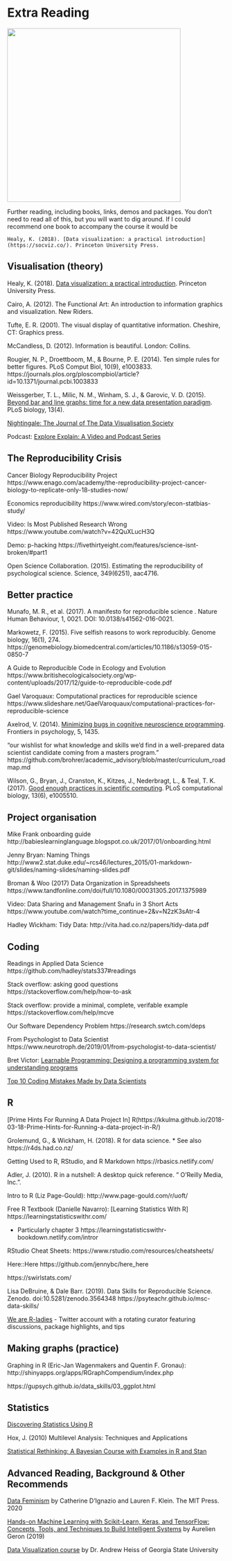 # Extra Reading

<img src="images/ds_library.jpeg" style="width: 400px; float: center;">


Further reading, including books, links, demos and packages. You don't need to read all of this, but you will want to dig around. If I could recommend one book to accompany the course it would be 

```block
Healy, K. (2018). [Data visualization: a practical introduction](https://socviz.co/). Princeton University Press.
```

## Visualisation (theory)

Healy, K. (2018). [Data visualization: a practical introduction](https://socviz.co/). Princeton University Press.

Cairo, A. (2012). The Functional Art: An introduction to information graphics and visualization. New Riders.

Tufte, E. R. (2001). The visual display of quantitative information. Cheshire, CT: Graphics press.

McCandless, D. (2012). Information is beautiful. London: Collins.

Rougier, N. P., Droettboom, M., & Bourne, P. E. (2014). Ten simple rules for better figures. PLoS Comput Biol, 10(9), e1003833. https://journals.plos.org/ploscompbiol/article?id=10.1371/journal.pcbi.1003833

Weissgerber, T. L., Milic, N. M., Winham, S. J., & Garovic, V. D. (2015). [Beyond bar and line graphs: time for a new data presentation paradigm](https://journals.plos.org/plosbiology/article?id=10.1371/journal.pbio.1002128). PLoS biology, 13(4).

[Nightingale: The Journal of The Data Visualisation Society](https://medium.com/nightingale)

Podcast: [Explore Explain: A Video and Podcast Series](https://www.visualisingdata.com/podcast/)

## The Reproducibility Crisis

Cancer Biology Reproducibility Project
https://www.enago.com/academy/the-reproducibility-project-cancer-biology-to-replicate-only-18-studies-now/

Economics reproducibility
https://www.wired.com/story/econ-statbias-study/

Video: Is Most Published Research Wrong https://www.youtube.com/watch?v=42QuXLucH3Q

Demo: p-hacking https://fivethirtyeight.com/features/science-isnt-broken/#part1

Open Science Collaboration. (2015). Estimating the reproducibility of psychological science. Science, 349(6251), aac4716.

## Better practice

Munafo, M. R., et al. (2017). A manifesto for reproducible science . Nature Human Behaviour, 1, 0021. DOI: 10.0138/s41562-016-0021.

Markowetz, F. (2015). Five selfish reasons to work reproducibly. Genome biology, 16(1), 274. https://genomebiology.biomedcentral.com/articles/10.1186/s13059-015-0850-7

A Guide to Reproducible Code in Ecology and Evolution https://www.britishecologicalsociety.org/wp-content/uploads/2017/12/guide-to-reproducible-code.pdf

Gael Varoquaux: Computational practices for reproducible science https://www.slideshare.net/GaelVaroquaux/computational-practices-for-reproducible-science

Axelrod, V. (2014). [Minimizing bugs in cognitive neuroscience programming](https://www.frontiersin.org/articles/10.3389/fpsyg.2014.01435/full). Frontiers in psychology, 5, 1435.

"our wishlist for what knowledge and skills we'd find in a well-prepared data scientist candidate coming from a masters program." https://github.com/brohrer/academic_advisory/blob/master/curriculum_roadmap.md

Wilson, G., Bryan, J., Cranston, K., Kitzes, J., Nederbragt, L., & Teal, T. K. (2017). [Good enough practices in scientific computing](https://journals.plos.org/ploscompbiol/article?id=10.1371/journal.pcbi.1005510). PLoS computational biology, 13(6), e1005510.

## Project organisation

Mike Frank onboarding guide http://babieslearninglanguage.blogspot.co.uk/2017/01/onboarding.html

Jenny Bryan: Naming Things http://www2.stat.duke.edu/~rcs46/lectures_2015/01-markdown-git/slides/naming-slides/naming-slides.pdf

Broman & Woo (2017) Data Organization in Spreadsheets https://www.tandfonline.com/doi/full/10.1080/00031305.2017.1375989

Video: Data Sharing and Management Snafu in 3 Short Acts 
https://www.youtube.com/watch?time_continue=2&v=N2zK3sAtr-4

Hadley Wickham: Tidy Data: http://vita.had.co.nz/papers/tidy-data.pdf


## Coding




Readings in Applied Data Science https://github.com/hadley/stats337#readings

Stack overflow: asking good questions https://stackoverflow.com/help/how-to-ask

Stack overflow: provide a minimal, complete, verifable example https://stackoverflow.com/help/mcve

Our Software Dependency Problem https://research.swtch.com/deps

From Psychologist to Data Scientist https://www.neurotroph.de/2019/01/from-psychologist-to-data-scientist/

Bret Victor: [Learnable Programming: Designing a programming system for understanding programs](http://worrydream.com/LearnableProgramming/)

[Top 10 Coding Mistakes Made by Data Scientists](https://www.kdnuggets.com/2019/04/top-10-coding-mistakes-data-scientists.html)

## R

[Prime Hints For Running A Data Project In] R(https://kkulma.github.io/2018-03-18-Prime-Hints-for-Running-a-data-project-in-R/)

Grolemund, G., & Wickham, H. (2018). R for data science.
* See also https://r4ds.had.co.nz/

Getting Used to R, RStudio, and R Markdown https://rbasics.netlify.com/

Adler, J. (2010). R in a nutshell: A desktop quick reference. " O'Reilly Media, Inc.".

Intro to R (Liz Page-Gould): http://www.page-gould.com/r/uoft/

Free R Textbook (Danielle Navarro): [Learning Statistics With R] https://learningstatisticswithr.com/

* Particularly chapter 3 https://learningstatisticswithr-bookdown.netlify.com/intror

RStudio Cheat Sheets: https://www.rstudio.com/resources/cheatsheets/

Here::Here https://github.com/jennybc/here_here

https://swirlstats.com/

Lisa DeBruine, & Dale Barr. (2019). Data Skills for Reproducible Science. Zenodo. doi:10.5281/zenodo.3564348 https://psyteachr.github.io/msc-data-skills/

[We are R-ladies](https://twitter.com/WeAreRLadies) - Twitter account with a rotating curator featuring discussions, package highlights, and tips

## Making graphs (practice)

Graphing in R (Eric-Jan Wagenmakers and Quentin F. Gronau): http://shinyapps.org/apps/RGraphCompendium/index.php

https://gupsych.github.io/data_skills/03_ggplot.html

## Statistics

[Discovering Statistics Using R](https://www.discoveringstatistics.com/books/discovering-statistics-using-r/)

Hox, J. (2010) Multilevel Analysis: Techniques and Applications

[Statistical Rethinking: A Bayesian Course with Examples in R and Stan](https://xcelab.net/rm/statistical-rethinking/)

## Advanced Reading, Background & Other Recommends

[Data Feminism](https://data-feminism.mitpress.mit.edu/) by Catherine D'Ignazio and Lauren F. Klein. The MIT Press. 2020

[Hands-on Machine Learning with Scikit-Learn, Keras, and TensorFlow: Concepts, Tools, and Techniques to Build Intelligent Systems](https://www.amazon.co.uk/Hands-Machine-Learning-Scikit-Learn-TensorFlow/dp/1492032646) by Aurelien Geron (2019)


[Data Visualization course](https://datavizm20.classes.andrewheiss.com/lesson/) by Dr. Andrew Heiss of Georgia State University


